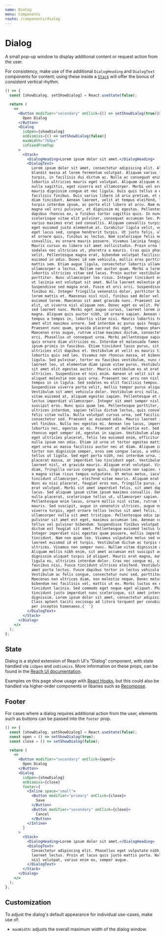 ```yaml
---
name: Dialog
menu: Components
route: /components/dialog
---
```


# Dialog

A small pop-up window to display additional content or request action from the
user.

For consistency, make use of the additional `DialogHeading` and `DialogText`
components for content; using these inside a [`Stack`](/components/stack)
will offer the bonus of consistent vertical rhythm.

```jsx react-live
() => {
  const [showDialog, setShowDialog] = React.useState(false);

  return (
    <>
      <Button modifier="secondary" onClick={() => setShowDialog(true)}>
        Open Dialog
      </Button>
      <Dialog
        isOpen={showDialog}
        onDismiss={() => setShowDialog(false)}
        maxWidth="760px"
        isFixedFromTop
      >
        <Stack>
          <DialogHeading>Lorem ipsum dolor sit amet.</DialogHeading>
          <DialogText>
            Lorem ipsum dolor sit amet, consectetur adipiscing elit. Aliquam
            blandit massa at lorem fermentum volutpat. Aliquam varius faucibus
            turpis, in facilisis dui dictum ac. Nulla ac consequat enim. Ut
            lobortis ultricies mauris eget volutpat. Aliquam aliquam nisl in
            nulla sagittis, eget viverra est ullamcorper. Morbi vel eros sed
            mauris dignissim congue et nec ligula. Duis quis tellus a est
            facilisis finibus. Duis varius libero id arcu pretium, et ultrices
            diam tincidunt. Aenean laoreet, velit at tempus eleifend, lectus
            turpis interdum ipsum, ac porta elit libero at arcu. Nam maximus
            magna vel orci pulvinar, et dignissim mi egestas. Pellentesque
            dapibus rhoncus ex, a finibus tortor sagittis quis. In nunc mauris,
            scelerisque vitae elit pulvinar, consequat accumsan leo. Proin
            varius maximus erat sed convallis. Aliquam convallis turpis turpis,
            eget euismod justo elementum at. Curabitur ligula velit, volutpat
            eget lacus sed, congue hendrerit turpis. Ut justo felis, ultricies
            et ornare quis, finibus ac lectus. Nam scelerisque felis nec massa
            convallis, eu ornare mauris posuere. Vivamus lacinia feugiat odio.
            Mauris cursus eu libero sit amet sollicitudin. Proin urna lectus,
            sodales nec ultricies ut, pharetra a mauris. Cras quis pharetra
            velit. Pellentesque magna erat, bibendum volutpat facilisis vitae,
            euismod in odio. Donec id sem vehicula, mollis eros porttitor,
            mattis sem. Etiam augue ligula, consectetur lobortis ullamcorper a,
            ullamcorper a lectus. Nullam non auctor quam. Morbi a lorem ut eros
            lobortis ultricies vitae sed lacus. Proin auctor vestibulum lorem a
            porttitor. Nunc ullamcorper leo risus. Integer tincidunt erat leo,
            ut lacinia est volutpat sit amet. Nulla laoreet molestie pharetra.
            Suspendisse sed magna erat. Fusce et orci orci. Suspendisse sit amet
            finibus mi. Integer fringilla venenatis dolor, porttitor bibendum
            lorem mattis et. Maecenas nisl nisl, finibus sed dolor vel, rhoncus
            euismod lorem. Maecenas sit amet gravida nunc. Praesent iaculis nunc
            elit, ut viverra nisl aliquam non. Donec eget ex velit. Pellentesque
            sed laoreet nunc. Morbi eget augue cursus, laoreet lorem in, tempus
            magna. Aliquam quis auctor nibh, id ornare sapien. Aenean sem magna,
            tempus a tempus in, lobortis vitae nisi. Mauris lobortis tellus sit
            amet elit maximus ornare. Sed interdum ac purus quis feugiat.
            Praesent nunc quam, gravida placerat dui eget, tempus pharetra urna.
            Maecenas eros augue, rutrum vitae maximus dictum, consectetur ut
            orci. Phasellus ut consequat urna. Morbi pellentesque sapien mauris,
            quis ornare diam ultricies eu. Interdum et malesuada fames ac ante
            ipsum primis in faucibus. Etiam tincidunt lacus purus, sit amet
            ultricies elit dapibus et. Vestibulum at velit eu mauris tincidunt
            lobortis quis sed leo. Vivamus non rhoncus massa, et bibendum
            ligula. Sed pulvinar, tortor eu faucibus vestibulum, nunc magna
            laoreet leo, ut elementum diam ipsum vitae purus. Vestibulum egestas
            sit amet elit egestas auctor. Mauris vestibulum ex at erat viverra
            ultricies. Suspendisse et nisi enim. Aenean ut velit sit amet diam
            aliquet molestie non quis urna. Praesent nec arcu non nisl maximus
            tempus in in ligula. Sed sodales eu elit facilisis tempus.
            Suspendisse viverra porta velit, mollis tempor purus aliquam id.
            Vestibulum sit amet vehicula dolor. Vestibulum orci nulla, sodales
            vitae euismod at, aliquam egestas sapien. Pellentesque et massa et
            lectus imperdiet ullamcorper. Integer sit amet semper nisl, sed
            suscipit eros. Nunc quis quam leo. Pellentesque porttitor, ex vitae
            ultrices interdum, sapien tellus dictum lectus, quis convallis elit
            felis vitae nulla. Nulla volutpat cursus urna, sed facilisis nisi
            consectetur sed. Praesent ac euismod odio. Mauris laoreet id ante
            vel finibus. Nulla nec egestas mi. Aenean leo lacus, imperdiet at
            lobortis nec, egestas ac mi. Praesent ut molestie est. Sed est dui,
            rhoncus eget semper id, egestas in sapien. Vestibulum aliquet, orci
            eget ultricies placerat, felis leo euismod enim, efficitur lacinia
            nulla ipsum non odio. Etiam id urna ut tortor egestas mattis. Nullam
            eget urna ac massa facilisis auctor nec at diam. Aliquam imperdiet,
            tortor non dignissim semper, eros sem congue lacus, a vehicula diam
            tellus ut ligula. Sed eget porta nibh, nec interdum urna. In tempor
            placerat massa, at imperdiet leo tincidunt eget. Vestibulum eu
            laoreet nisl, et gravida mauris. Aliquam erat volutpat. Vivamus elit
            diam, fringilla varius congue quis, dignissim non sapien. Curabitur
            a magna vitae risus tempus vulputate. Ut metus metus, iaculis in
            tincidunt ullamcorper, eleifend vitae mauris. Aliquam erat volutpat.
            Nunc eu nisi placerat, feugiat eros non, fringilla purus. Aliquam
            erat volutpat. Morbi sit amet imperdiet felis, sit amet dapibus
            lacus. Sed aliquam ipsum vitae ipsum maximus convallis. Donec quis
            nulla placerat, scelerisque tellus ut, ullamcorper sapien.
            Pellentesque enim lacus, ornare mollis nisl vitae, rutrum tincidunt
            mauris. Sed suscipit, augue in venenatis ultrices, augue nunc
            viverra turpis, eget ornare tellus lectus sit amet felis. In aliquam
            ullamcorper nulla sit amet tristique. Pellentesque odio ipsum,
            pulvinar sit amet est eget, maximus accumsan leo. Aenean consequat
            tellus vel pulvinar bibendum. Suspendisse finibus volutpat nisl, id
            dictum est feugiat sit amet. Pellentesque euismod lectus leo.
            Integer imperdiet nisi egestas quam posuere, mollis imperdiet odio
            tincidunt. Nam non quam leo. Vivamus vulputate metus sed velit
            laoreet euismod id et turpis. Vestibulum dictum ac turpis quis
            ultrices. Vivamus non semper nunc. Nullam vitae dignissim augue.
            Aliquam mollis nibh enim, sit amet accumsan est suscipit ac. Cras
            dignissim aliquet turpis id aliquet. Mauris erat magna, mattis ut
            ligula eu, ultricies interdum dolor. Cras nec congue mi, vitae
            faucibus nisi. Fusce tincidunt ultrices eleifend. Vestibulum sit
            amet porta lectus. Fusce dapibus tortor in lectus vehicula lobortis.
            Vestibulum ac felis congue, consectetur nunc sed, porttitor lorem.
            Maecenas non ultrices diam, non molestie neque. Donec metus odio,
            bibendum nec facilisis vel, mattis ut ex. Morbi luctus ex eu est
            tincidunt lacinia. Sed commodo eget neque eget aliquet. Phasellus
            tincidunt justo imperdiet nunc scelerisque, sit amet interdum lorem
            dignissim. Lorem ipsum dolor sit amet, consectetur adipiscing elit.
            Class aptent taciti sociosqu ad litora torquent per conubia nostra,
            per inceptos himenaeos.{' '}
          </DialogText>
        </Stack>
      </Dialog>
    </>
  );
};
```

## State

Dialog is a styled extension of Reach UI's "Dialog" component, with state
handled via `isOpen` and `onDismiss`. More information on these props, can be
found in the [Reach UI documentation](https://ui.reach.tech/dialog).

Examples on this page show usage with
[React Hooks](https://reactjs.org/docs/hooks-intro.html), but this could also be
handled via higher-order components or libaries such as
[Recompose](https://github.com/acdlite/recompose).

## Footer

For cases where a dialog requires additional action from the user, elements such
as buttons can be passed into the `footer` prop.

```jsx react-live
() => {
  const [showDialog, setShowDialog] = React.useState(false);
  const open = () => setShowDialog(true);
  const close = () => setShowDialog(false);

  return (
    <>
      <Button modifier="secondary" onClick={open}>
        Open Dialog
      </Button>
      <Dialog
        isOpen={showDialog}
        onDismiss={close}
        footer={
          <Inline space="small">
            <Button modifier="primary" onClick={close}>
              Save
            </Button>
            <Button modifier="secondary" onClick={close}>
              Cancel
            </Button>
          </Inline>
        }
      >
        <Stack>
          <DialogHeading>Lorem ipsum dolor sit amet.</DialogHeading>
          <DialogText>
            Consectetur adipiscing elit. Phasellus eget vulputate nibh, nec
            laoreet lectus. Proin at lacus quis justo mattis porta. Nulla sed
            nisl volutpat, varius enim eu, semper augue.
          </DialogText>
        </Stack>
      </Dialog>
    </>
  );
};
```

## Customization

To adjust the dialog's default appearance for individual use-cases, make use of:

- `maxWidth`: adjusts the overall maximum width of the dialog window.
